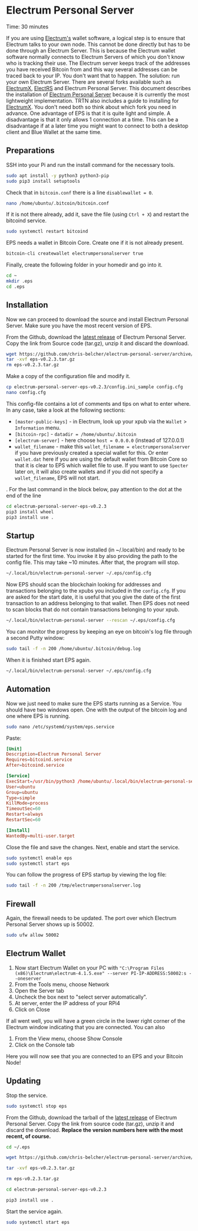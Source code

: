
# Electrum Personal Server

<Callout emoji="&#x2139;">
        Time: 30 minutes
</Callout>

If you are using [Electrum's](https://electrum.org/#home) wallet software, a logical step is to ensure that Electrum talks to your own node. This cannot be done directly but has to be done through an Electrum Server. This is because the Electrum wallet software normally connects to Electrum Servers of which you don't know who is tracking their use. The Electrum server keeps track of the addresses you have received Bitcoin from and this way several addresses can be traced back to your IP. You don't want that to happen. The solution: run your own Electrum Server. There are several forks available such as [ElectrumX](https://github.com/spesmilo/electrumx), [ElectRS](https://github.com/romanz/electrs) and Electrum Personal Server. This document describes the installation of [Electrum Personal Server](https://github.com/chris-belcher/electrum-personal-server) because it is currently the most lightweight implementation. TRTN also includes a guide to installing for [ElectrumX](/bitcoin-core-extensions/electrum-x). You don't need both so think about which fork you need in advance. One advantage of EPS is that it is quite light and simple. A disadvantage is that it only allows 1 connection at a time. This can be a disadvantage if at a later time you might want to connect to both a desktop client and Blue Wallet at the same time.

## Preparations

SSH into your Pi and run the install command for the necessary tools.

```bash
sudo apt install -y python3 python3-pip
sudo pip3 install setuptools
```

Check that in `bitcoin.conf` there is a line `disablewallet = 0`.

```bash
nano /home/ubuntu/.bitcoin/bitcoin.conf
```

If it is not there already, add it, save the file (using `Ctrl + X`) and restart the bitcoind service.

```bash
sudo systemctl restart bitcoind
```

EPS needs a wallet in Bitcoin Core. Create one if it is not already present.

```bash
bitcoin-cli createwallet electrumpersonalserver true
```

Finally, create the following folder in your homedir and go into it.

```bash
cd ~
mkdir .eps
cd .eps
```

## Installation

Now we can proceed to download the source and install Electrum Personal Server. Make sure you have the most recent version of EPS.

From the Github, download the [latest release](https://github.com/chris-belcher/electrum-personal-server/releases) of Electrum Personal Server. Copy the link from Source code (tar.gz), unzip it and discard the download.

```bash
wget https://github.com/chris-belcher/electrum-personal-server/archive/eps-v0.2.3.tar.gz
tar -xvf eps-v0.2.3.tar.gz
rm eps-v0.2.3.tar.gz
```

Make a copy of the configuration file and modify it.

```bash
cp electrum-personal-server-eps-v0.2.3/config.ini_sample config.cfg
nano config.cfg
```

This config-file contains a lot of comments and tips on what to enter where. In any case, take a look at the following sections:

* `[master-public-keys]` - in Electrum, look up your xpub via the `Wallet` &gt; `Information` menu.
* `[bitcoin-rpc]` - `datadir = /home/ubuntu/.bitcoin`
* `[electrum-server]` - here choose `host = 0.0.0.0` (instead of 127.0.0.1)
* `wallet_filename` - make this `wallet_filename = electrumpersonalserver` if you have previously created a special wallet for this. Or enter `wallet.dat` here if you are using the default wallet from Bitcoin Core so that it is clear to EPS which wallet file to use. If you want to use `Specter` later on, it will also create wallets and if you did not specify a `wallet_filename`, EPS will not start.

<Callout emoji="&#x2139;">.
        For the last command in the block below, pay attention to the dot at the end of the line
</Callout>

```bash
cd electrum-personal-server-eps-v0.2.3
pip3 install wheel
pip3 install use .
```

## Startup

Electrum Personal Server is now installed (in ~/.local/bin) and ready to be started for the first time. You invoke it by also providing the path to the config file. This may take ~10 minutes. After that, the program will stop.

```bash
~/.local/bin/electrum-personal-server ~/.eps/config.cfg
```

Now EPS should scan the blockchain looking for addresses and transactions belonging to the xpubs you included in the `config.cfg`. If you are asked for the start date, it is useful that you give the date of the first transaction to an address belonging to that wallet. Then EPS does not need to scan blocks that do not contain transactions belonging to your xpub.

```bash
~/.local/bin/electrum-personal-server --rescan ~/.eps/config.cfg
```

You can monitor the progress by keeping an eye on bitcoin's log file through a second Putty window:

```bash
sudo tail -f -n 200 /home/ubuntu/.bitcoin/debug.log
```
When it is finished start EPS again.

```bash
~/.local/bin/electrum-personal-server ~/.eps/config.cfg
```

## Automation

Now we just need to make sure the EPS starts running as a Service. You should have two windows open. One with the output of the bitcoin log and one where EPS is running.

```bash
sudo nano /etc/systemd/system/eps.service
```

Paste:

```toml
[Unit]
Description=Electrum Personal Server
Requires=bitcoind.service
After=bitcoind.service

[Service]
ExecStart=/usr/bin/python3 /home/ubuntu/.local/bin/electrum-personal-server /home/ubuntu/.eps/config.cfg
User=ubuntu
Group=ubuntu
Type=simple
KillMode=process
TimeoutSec=60
Restart=always
RestartSec=60

[Install]
WantedBy=multi-user.target
```

Close the file and save the changes. Next, enable and start the service.

```bash
sudo systemctl enable eps
sudo systemctl start eps
```

You can follow the progress of EPS startup by viewing the log file:

```bash
sudo tail -f -n 200 /tmp/electrumpersonalserver.log
```

## Firewall

Again, the firewall needs to be updated. The port over which Electrum Personal Server shows up is 50002.

```bash
sudo ufw allow 50002
```

## Electrum Wallet

1. Now start Electrum Wallet on your PC with `"C:\Program Files (x86)\Electrum\electrum-4.1.5.exe" --server PI-IP-ADDRESS:50002:s --oneserver`
2. From the Tools menu, choose Network
3. Open the Server tab
4. Uncheck the box next to "select server automatically".
5. At server, enter the IP address of your RPi4
6. Click on Close

If all went well, you will have a green circle in the lower right corner of the Electrum window indicating that you are connected. You can also

1. From the View menu, choose Show Console
2. Click on the Console tab

Here you will now see that you are connected to an EPS and your Bitcoin Node!

## Updating

Stop the service.

```bash
sudo systemctl stop eps
```

From the Github, download the tarball of the [latest release](https://github.com/chris-belcher/electrum-personal-server/releases) of Electrum Personal Server. Copy the link from source code (tar.gz), unzip it and discard the download. **Replace the version numbers here with the most recent, of course.**

```bash
cd ~/.eps

wget https://github.com/chris-belcher/electrum-personal-server/archive/eps-v0.2.3.tar.gz

tar -xvf eps-v0.2.3.tar.gz

rm eps-v0.2.3.tar.gz

cd electrum-personal-server-eps-v0.2.3

pip3 install use .
```

Start the service again.

```bash
sudo systemctl start eps
```

